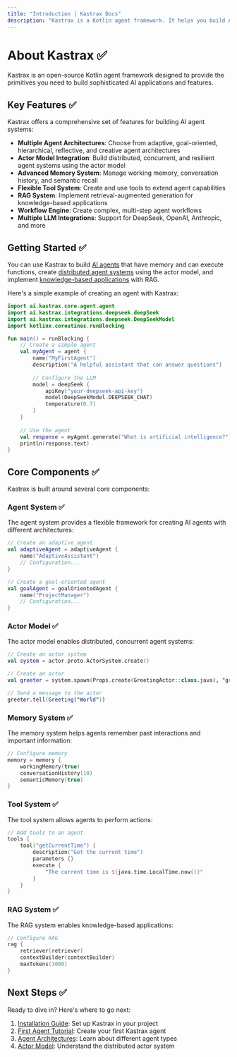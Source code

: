 ```yaml
---
title: "Introduction | Kastrax Docs"
description: "Kastrax is a Kotlin agent framework. It helps you build AI applications and features quickly with powerful primitives like agents, actors, memory, tools, and RAG."
---
```


# About Kastrax ✅

Kastrax is an open-source Kotlin agent framework designed to provide the primitives you need to build sophisticated AI applications and features.

## Key Features ✅

Kastrax offers a comprehensive set of features for building AI agent systems:

- **Multiple Agent Architectures**: Choose from adaptive, goal-oriented, hierarchical, reflective, and creative agent architectures
- **Actor Model Integration**: Build distributed, concurrent, and resilient agent systems using the actor model
- **Advanced Memory System**: Manage working memory, conversation history, and semantic recall
- **Flexible Tool System**: Create and use tools to extend agent capabilities
- **RAG System**: Implement retrieval-augmented generation for knowledge-based applications
- **Workflow Engine**: Create complex, multi-step agent workflows
- **Multiple LLM Integrations**: Support for DeepSeek, OpenAI, Anthropic, and more

## Getting Started ✅

You can use Kastrax to build [AI agents](/docs/agents/overview.mdx) that have memory and can execute functions, create [distributed agent systems](/docs/actor/overview.mdx) using the actor model, and implement [knowledge-based applications](/docs/rag/overview.mdx) with RAG.

Here's a simple example of creating an agent with Kastrax:

```kotlin
import ai.kastrax.core.agent.agent
import ai.kastrax.integrations.deepseek.deepSeek
import ai.kastrax.integrations.deepseek.DeepSeekModel
import kotlinx.coroutines.runBlocking

fun main() = runBlocking {
    // Create a simple agent
    val myAgent = agent {
        name("MyFirstAgent")
        description("A helpful assistant that can answer questions")
        
        // Configure the LLM
        model = deepSeek {
            apiKey("your-deepseek-api-key")
            model(DeepSeekModel.DEEPSEEK_CHAT)
            temperature(0.7)
        }
    }
    
    // Use the agent
    val response = myAgent.generate("What is artificial intelligence?")
    println(response.text)
}
```

## Core Components ✅

Kastrax is built around several core components:

### Agent System ✅

The agent system provides a flexible framework for creating AI agents with different architectures:

```kotlin
// Create an adaptive agent
val adaptiveAgent = adaptiveAgent {
    name("AdaptiveAssistant")
    // Configuration...
}

// Create a goal-oriented agent
val goalAgent = goalOrientedAgent {
    name("ProjectManager")
    // Configuration...
}
```

### Actor Model ✅

The actor model enables distributed, concurrent agent systems:

```kotlin
// Create an actor system
val system = actor.proto.ActorSystem.create()

// Create an actor
val greeter = system.spawn(Props.create(GreetingActor::class.java), "greeter")

// Send a message to the actor
greeter.tell(Greeting("World"))
```

### Memory System ✅

The memory system helps agents remember past interactions and important information:

```kotlin
// Configure memory
memory = memory {
    workingMemory(true)
    conversationHistory(10)
    semanticMemory(true)
}
```

### Tool System ✅

The tool system allows agents to perform actions:

```kotlin
// Add tools to an agent
tools {
    tool("getCurrentTime") {
        description("Get the current time")
        parameters {}
        execute {
            "The current time is ${java.time.LocalTime.now()}"
        }
    }
}
```

### RAG System ✅

The RAG system enables knowledge-based applications:

```kotlin
// Configure RAG
rag {
    retriever(retriever)
    contextBuilder(contextBuilder)
    maxTokens(3000)
}
```

## Next Steps ✅

Ready to dive in? Here's where to go next:

1. [Installation Guide](/docs/getting-started/installation.mdx): Set up Kastrax in your project
2. [First Agent Tutorial](/docs/getting-started/first-agent.mdx): Create your first Kastrax agent
3. [Agent Architectures](/docs/agents/architectures.mdx): Learn about different agent types
4. [Actor Model](/docs/actor/overview.mdx): Understand the distributed actor system
